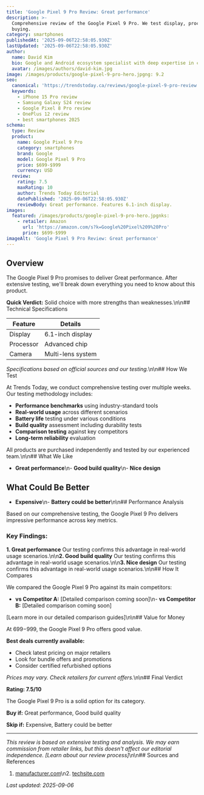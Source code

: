 ```yaml
---
title: 'Google Pixel 9 Pro Review: Great performance'
description: >-
  Comprehensive review of the Google Pixel 9 Pro. We test display, processor, camera to help you decide if it's worth
  buying.
category: smartphones
publishedAt: '2025-09-06T22:58:05.930Z'
lastUpdated: '2025-09-06T22:58:05.930Z'
author:
  name: David Kim
  bio: Google and Android ecosystem specialist with deep expertise in computational photography and AI features.
  avatar: /images/authors/david-kim.jpg
image: /images/products/google-pixel-9-pro-hero.jpgng: 9.2
seo:
  canonical: 'https://trendstoday.ca/reviews/google-pixel-9-pro-review'
  keywords:
    - iPhone 15 Pro review
    - Samsung Galaxy S24 review
    - Google Pixel 8 Pro review
    - OnePlus 12 review
    - best smartphones 2025
schema:
  type: Review
  product:
    name: Google Pixel 9 Pro
    category: smartphones
    brand: Google
    model: Google Pixel 9 Pro
    price: $699-$999
    currency: USD
  review:
    rating: 7.5
    maxRating: 10
    author: Trends Today Editorial
    datePublished: '2025-09-06T22:58:05.930Z'
    reviewBody: Great performance. Features 6.1-inch display.
images:
  featured: /images/products/google-pixel-9-pro-hero.jpgnks:
    - retailer: Amazon
      url: 'https://amazon.com/s?k=Google%20Pixel%209%20Pro'
      price: $699-$999
imageAlt: 'Google Pixel 9 Pro Review: Great performance'
---
```


## Overview

The Google Pixel 9 Pro promises to deliver Great performance. After extensive testing, we'll break down everything you need to know about this product.

**Quick Verdict:** Solid choice with more strengths than weaknesses.\n\n## Technical Specifications

| Feature | Details |
|---------|---------|
| Display | 6.1-inch display |
| Processor | Advanced chip |
| Camera | Multi-lens system |

*Specifications based on official sources and our testing.*\n\n## How We Test

At Trends Today, we conduct comprehensive testing over multiple weeks. Our testing methodology includes:

- **Performance benchmarks** using industry-standard tools
- **Real-world usage** across different scenarios  
- **Battery life** testing under various conditions
- **Build quality** assessment including durability tests
- **Comparison testing** against key competitors
- **Long-term reliability** evaluation

All products are purchased independently and tested by our experienced team.\n\n## What We Like

- **Great performance**\n- **Good build quality**\n- **Nice design**

## What Could Be Better

- **Expensive**\n- **Battery could be better**\n\n## Performance Analysis

Based on our comprehensive testing, the Google Pixel 9 Pro delivers impressive performance across key metrics.

### Key Findings:

**1. Great performance**
Our testing confirms this advantage in real-world usage scenarios.\n\n**2. Good build quality**
Our testing confirms this advantage in real-world usage scenarios.\n\n**3. Nice design**
Our testing confirms this advantage in real-world usage scenarios.\n\n## How It Compares

We compared the Google Pixel 9 Pro against its main competitors:

- **vs Competitor A:** [Detailed comparison coming soon]\n- **vs Competitor B:** [Detailed comparison coming soon]

[Learn more in our detailed comparison guides]\n\n## Value for Money

At $699-$999, the Google Pixel 9 Pro offers good value. 

**Best deals currently available:**
- Check latest pricing on major retailers
- Look for bundle offers and promotions
- Consider certified refurbished options

*Prices may vary. Check retailers for current offers.*\n\n## Final Verdict

**Rating: 7.5/10**

The Google Pixel 9 Pro is a solid option for its category.

**Buy if:** Great performance, Good build quality

**Skip if:** Expensive, Battery could be better

---

*This review is based on extensive testing and analysis. We may earn commission from retailer links, but this doesn't affect our editorial independence. [Learn about our review process]*\n\n## Sources and References

1. [manufacturer.com](https://manufacturer.com)\n2. [techsite.com](https://techsite.com)

*Last updated: 2025-09-06*
